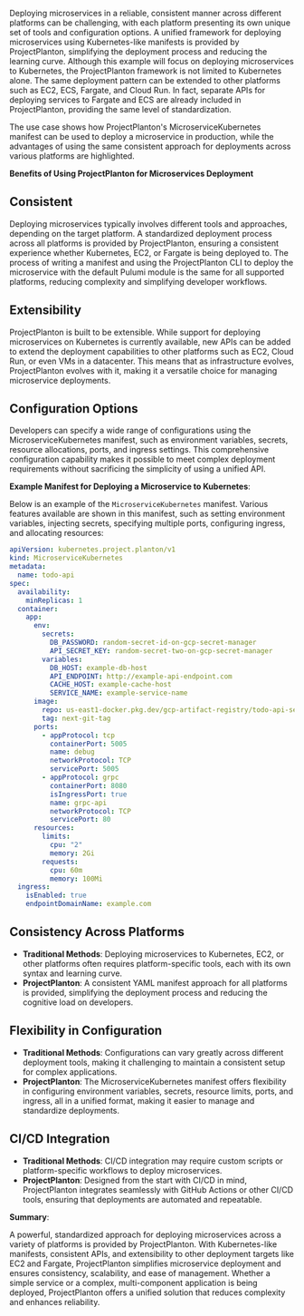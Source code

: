 Deploying microservices in a reliable, consistent manner across different platforms can be challenging, with each platform presenting its own unique set of tools and configuration options. A unified framework for deploying microservices using Kubernetes-like manifests is provided by ProjectPlanton, simplifying the deployment process and reducing the learning curve. Although this example will focus on deploying microservices to Kubernetes, the ProjectPlanton framework is not limited to Kubernetes alone. The same deployment pattern can be extended to other platforms such as EC2, ECS, Fargate, and Cloud Run. In fact, separate APIs for deploying services to Fargate and ECS are already included in ProjectPlanton, providing the same level of standardization.

The use case shows how ProjectPlanton's MicroserviceKubernetes manifest can be used to deploy a microservice in production, while the advantages of using the same consistent approach for deployments across various platforms are highlighted.

**Benefits of Using ProjectPlanton for Microservices Deployment**

## Consistent

Deploying microservices typically involves different tools and approaches, depending on the target platform. A standardized deployment process across all platforms is provided by ProjectPlanton, ensuring a consistent experience whether Kubernetes, EC2, or Fargate is being deployed to. The process of writing a manifest and using the ProjectPlanton CLI to deploy the microservice with the default Pulumi module is the same for all supported platforms, reducing complexity and simplifying developer workflows.

## Extensibility

ProjectPlanton is built to be extensible. While support for deploying microservices on Kubernetes is currently available, new APIs can be added to extend the deployment capabilities to other platforms such as EC2, Cloud Run, or even VMs in a datacenter. This means that as infrastructure evolves, ProjectPlanton evolves with it, making it a versatile choice for managing microservice deployments.

## Configuration Options

Developers can specify a wide range of configurations using the MicroserviceKubernetes manifest, such as environment variables, secrets, resource allocations, ports, and ingress settings. This comprehensive configuration capability makes it possible to meet complex deployment requirements without sacrificing the simplicity of using a unified API.

**Example Manifest for Deploying a Microservice to Kubernetes**:

Below is an example of the `MicroserviceKubernetes` manifest. Various features available are shown in this manifest, such as setting environment variables, injecting secrets, specifying multiple ports, configuring ingress, and allocating resources:

```yaml
apiVersion: kubernetes.project.planton/v1
kind: MicroserviceKubernetes
metadata:
  name: todo-api
spec:
  availability:
    minReplicas: 1
  container:
    app:
      env:
        secrets:
          DB_PASSWORD: random-secret-id-on-gcp-secret-manager
          API_SECRET_KEY: random-secret-two-on-gcp-secret-manager
        variables:
          DB_HOST: example-db-host
          API_ENDPOINT: http://example-api-endpoint.com
          CACHE_HOST: example-cache-host
          SERVICE_NAME: example-service-name
      image:
        repo: us-east1-docker.pkg.dev/gcp-artifact-registry/todo-api-service
        tag: next-git-tag
      ports:
        - appProtocol: tcp
          containerPort: 5005
          name: debug
          networkProtocol: TCP
          servicePort: 5005
        - appProtocol: grpc
          containerPort: 8080
          isIngressPort: true
          name: grpc-api
          networkProtocol: TCP
          servicePort: 80
      resources:
        limits:
          cpu: "2"
          memory: 2Gi
        requests:
          cpu: 60m
          memory: 100Mi
  ingress:
    isEnabled: true
    endpointDomainName: example.com
```

## Consistency Across Platforms

- **Traditional Methods**: Deploying microservices to Kubernetes, EC2, or other platforms often requires platform-specific tools, each with its own syntax and learning curve.
- **ProjectPlanton**: A consistent YAML manifest approach for all platforms is provided, simplifying the deployment process and reducing the cognitive load on developers.

## Flexibility in Configuration

- **Traditional Methods**: Configurations can vary greatly across different deployment tools, making it challenging to maintain a consistent setup for complex applications.
- **ProjectPlanton**: The MicroserviceKubernetes manifest offers flexibility in configuring environment variables, secrets, resource limits, ports, and ingress, all in a unified format, making it easier to manage and standardize deployments.

## CI/CD Integration

- **Traditional Methods**: CI/CD integration may require custom scripts or platform-specific workflows to deploy microservices.
- **ProjectPlanton**: Designed from the start with CI/CD in mind, ProjectPlanton integrates seamlessly with GitHub Actions or other CI/CD tools, ensuring that deployments are automated and repeatable.

**Summary**:

A powerful, standardized approach for deploying microservices across a variety of platforms is provided by ProjectPlanton. With Kubernetes-like manifests, consistent APIs, and extensibility to other deployment targets like EC2 and Fargate, ProjectPlanton simplifies microservice deployment and ensures consistency, scalability, and ease of management. Whether a simple service or a complex, multi-component application is being deployed, ProjectPlanton offers a unified solution that reduces complexity and enhances reliability.
